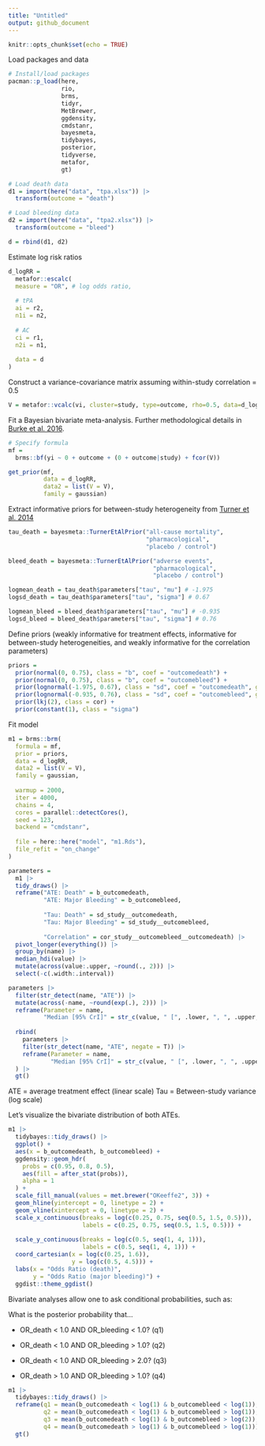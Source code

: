 ```yaml
---
title: "Untitled"
output: github_document
---
```


```r
knitr::opts_chunk$set(echo = TRUE)
```

Load packages and data

```r
# Install/load packages
pacman::p_load(here,
               rio,
               brms,
               tidyr,
               MetBrewer,
               ggdensity,
               cmdstanr,
               bayesmeta,
               tidybayes,
               posterior,
               tidyverse,
               metafor,
               gt)

# Load death data
d1 = import(here("data", "tpa.xlsx")) |> 
  transform(outcome = "death")

# Load bleeding data
d2 = import(here("data", "tpa2.xlsx")) |> 
  transform(outcome = "bleed")

d = rbind(d1, d2)

```

Estimate log risk ratios

```r
d_logRR = 
  metafor::escalc(
  measure = "OR", # log odds ratio,
  
  # tPA
  ai = r2,
  n1i = n2,
  
  # AC
  ci = r1,
  n2i = n1,
  
  data = d
)
```

Construct a variance-covariance matrix assuming within-study correlation = $0.5$ 

```r

V = metafor::vcalc(vi, cluster=study, type=outcome, rho=0.5, data=d_logRR)

```

Fit a Bayesian bivariate meta-analysis. Further methodological details in
[Burke et al. 2016](https://journals.sagepub.com/doi/10.1177/0962280216631361).

```r
# Specify formula
mf = 
  brms::bf(yi ~ 0 + outcome + (0 + outcome|study) + fcor(V))

get_prior(mf, 
          data = d_logRR,
          data2 = list(V = V),
          family = gaussian)
```

Extract informative priors for between-study heterogeneity from [Turner et al. 2014](https://onlinelibrary.wiley.com/doi/10.1002/sim.6381)

```r
tau_death = bayesmeta::TurnerEtAlPrior("all-cause mortality",
                                       "pharmacological",
                                       "placebo / control")

bleed_death = bayesmeta::TurnerEtAlPrior("adverse events",
                                         "pharmacological",
                                         "placebo / control")

logmean_death = tau_death$parameters["tau", "mu"] # -1.975 
logsd_death = tau_death$parameters["tau", "sigma"] # 0.67

logmean_bleed = bleed_death$parameters["tau", "mu"] # -0.935 
logsd_bleed = bleed_death$parameters["tau", "sigma"] # 0.76


```

Define priors (weakly informative for treatment effects, informative 
for between-study heterogeneities, and weakly informative for the correlation parameters)

```r
priors = 
  prior(normal(0, 0.75), class = "b", coef = "outcomedeath") +
  prior(normal(0, 0.75), class = "b", coef = "outcomebleed") +
  prior(lognormal(-1.975, 0.67), class = "sd", coef = "outcomedeath", group = "study") +
  prior(lognormal(-0.935, 0.76), class = "sd", coef = "outcomebleed", group = "study") +
  prior(lkj(2), class = cor) +
  prior(constant(1), class = "sigma")
```

Fit model

```r

m1 = brms::brm(
  formula = mf,
  prior = priors,
  data = d_logRR,
  data2 = list(V = V),
  family = gaussian,
  
  warmup = 2000, 
  iter = 4000,
  chains = 4,
  cores = parallel::detectCores(),
  seed = 123,
  backend = "cmdstanr",
  
  file = here::here("model", "m1.Rds"),
  file_refit = "on_change"
)

```

```r
parameters = 
  m1 |> 
  tidy_draws() |> 
  reframe("ATE: Death" = b_outcomedeath,
          "ATE: Major Bleeding" = b_outcomebleed,
            
          "Tau: Death" = sd_study__outcomedeath,
          "Tau: Major Bleeding" = sd_study__outcomebleed,
            
          "Correlation" = cor_study__outcomebleed__outcomedeath) |> 
  pivot_longer(everything()) |> 
  group_by(name) |> 
  median_hdi(value) |> 
  mutate(across(value:.upper, ~round(., 2))) |> 
  select(-c(.width:.interval))

parameters |> 
  filter(str_detect(name, "ATE")) |> 
  mutate(across(-name, ~round(exp(.), 2))) |> 
  reframe(Parameter = name, 
          "Median [95% CrI]" = str_c(value, " [", .lower, ", ", .upper, "]")) |> 
  
  rbind(
    parameters |> 
    filter(str_detect(name, "ATE", negate = T)) |> 
    reframe(Parameter = name, 
            "Median [95% CrI]" = str_c(value, " [", .lower, ", ", .upper, "]"))
  ) |> 
  gt()
```

ATE = average treatment effect (linear scale)
Tau = Between-study variance (log scale)

Let's visualize the bivariate distribution of both ATEs.

```r
m1 |> 
  tidybayes::tidy_draws() |> 
  ggplot() +
  aes(x = b_outcomedeath, b_outcomebleed) +
  ggdensity::geom_hdr(
    probs = c(0.95, 0.8, 0.5),
    aes(fill = after_stat(probs)), 
    alpha = 1
  ) +
  scale_fill_manual(values = met.brewer("OKeeffe2", 3)) +
  geom_hline(yintercept = 0, linetype = 2) +
  geom_vline(xintercept = 0, linetype = 2) +
  scale_x_continuous(breaks = log(c(0.25, 0.75, seq(0.5, 1.5, 0.5))),
                     labels = c(0.25, 0.75, seq(0.5, 1.5, 0.5))) +
  
  scale_y_continuous(breaks = log(c(0.5, seq(1, 4, 1))),
                     labels = c(0.5, seq(1, 4, 1))) +
  coord_cartesian(x = log(c(0.25, 1.6)),
                  y = log(c(0.5, 4.5))) +
  labs(x = "Odds Ratio (death)",
       y = "Odds Ratio (major bleeding)") +
  ggdist::theme_ggdist()
```

Bivariate analyses allow one to ask conditional probabilities, such as:

What is the posterior probability that...

- OR_death < 1.0 AND OR_bleeding < 1.0? (q1)

- OR_death < 1.0 AND OR_bleeding > 1.0? (q2)

- OR_death < 1.0 AND OR_bleeding > 2.0? (q3)

- OR_death > 1.0 AND OR_bleeding > 1.0? (q4)

```r
m1 |> 
  tidybayes::tidy_draws() |> 
  reframe(q1 = mean(b_outcomedeath < log(1) & b_outcomebleed < log(1)),
          q2 = mean(b_outcomedeath < log(1) & b_outcomebleed > log(1)),
          q3 = mean(b_outcomedeath < log(1) & b_outcomebleed > log(2)),
          q4 = mean(b_outcomedeath > log(1) & b_outcomebleed > log(1))) |> 
  gt()
```

